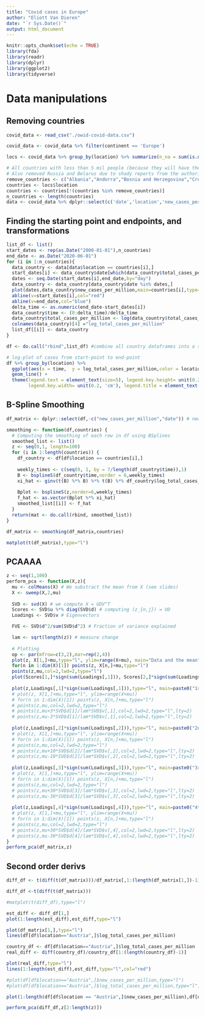 ```yaml
---
title: "Covid cases in Europe"
author: "Eliott Van Dieren"
date: "`r Sys.Date()`"
output: html_document
---
```


```r
knitr::opts_chunk$set(echo = TRUE)
library(fda)
library(readr)
library(dplyr)
library(ggplot2)
library(tidyverse)
```

# Data manipulations

## Removing countries

```r
covid_data <- read_csv("./owid-covid-data.csv")

covid_data <- covid_data %>% filter(continent == 'Europe')

locs <- covid_data %>% group_by(location) %>% summarize(n_na = sum(is.na(total_cases_per_million))/length(total_cases_per_million)) %>% filter(n_na < 0.2) %>% dplyr::select(location) # removing countries with more than 20% NA values

# All countries with less than 5 mil people (because they will have the same weights as ones with 60ish mil people like France for PCA, which does not make sense)
# Also removed Russia and Belarus due to shady reports from the authorities
remove_countries <- c("Albania","Andorra","Bosnia and Herzegovina","Croatia","Cyprus","Estonia","Faeroe Islands","Gibraltar","Guernsey","Iceland","Isle of Man","Jersey","Kosovo","Latvia","Liechtenstein","Lithuania","Luxembourg","Malta","Moldova","Monaco","Montenegro","North Macedonia","San Marino","Slovenia","Vatican","Russia","Belarus")
countries <- locs$location
countries <- countries[!(countries %in% remove_countries)]
n_countries <- length(countries)
data <- covid_data %>% dplyr::select(c('date','location','new_cases_per_million','total_cases_per_million','new_cases_per_million')) %>% filter(location %in% countries)
```

## Finding the starting point and endpoints, and transformations

```r
list_df <- list()
start_dates <- rep(as.Date("2000-01-01"),n_countries)
end_date <- as.Date("2020-06-01")
for (i in 1:n_countries){
  data_country <- data[data$location == countries[i],]
  start_dates[i] <- data_country$date[which(data_country$total_cases_per_million > 25)[1]]
  dates <- seq.Date(start_dates[i],end_date,by="day")
  data_country <- data_country[data_country$date %in% dates,]
  plot(dates,data_country$new_cases_per_million,main=countries[i],type="l")
  abline(v=start_dates[i],col="red")
  abline(v=end_date,col="blue")
  delta_time <- as.numeric(end_date-start_dates[i])
  data_country$time <- (0:delta_time)/delta_time
  data_country$total_cases_per_million <- log(data_country$total_cases_per_million)
  colnames(data_country)[4] ="log_total_cases_per_million"
  list_df[[i]] <- data_country
}

df <- do.call("rbind",list_df) #combine all country dataframes into a single one
```


```r
# log-plot of cases from start-point to end-point
df %>% group_by(location) %>% 
  ggplot(aes(x = time,  y = log_total_cases_per_million,color = location)) + 
  geom_line() + 
  theme(legend.text = element_text(size=5), legend.key.height= unit(0.2, 'cm'),
        legend.key.width= unit(0.2, 'cm'), legend.title = element_text(size=7))
```

## B-Spline Smoothing

```r
df_matrix <- dplyr::select(df,-c("new_cases_per_million","date")) # new cases not needed anymore

smoothing <- function(df,countries) {
  # Computing the smoothing of each row in df using BSplines
  smoothed_list <- list()
  z <- seq(0,1, length=100)
  for (i in 1:length(countries)) {
    df_country <- df[df$location == countries[i],]
    
    weekly_times <- c(seq(0, 1, by = 7/length(df_country$time)),1)
    B <- bsplineS(df_country$time,norder = 6,weekly_times)
    xi_hat <- ginv(t(B) %*% B) %*% t(B) %*% df_country$log_total_cases_per_million
    
    Bplot <- bsplineS(z,norder=6,weekly_times)
    f_hat <- as.vector(Bplot %*% xi_hat)
    smoothed_list[[i]] <- f_hat
  }
  return(mat <- do.call(rbind, smoothed_list))
}

df_matrix <- smoothing(df_matrix,countries)

matplot(t(df_matrix),type="l")
```

## PCAAAA

```r
z <- seq(1,100)
perform_pca <- function(X,z){
  mu <- colMeans(X) # We substract the mean from X (see slides)
  X <- sweep(X,2,mu)
  
  SVD <- svd(X) # we compute X = UDV^T
  Scores <- SVD$u %*% diag(SVD$d) # computing (z_{n,j}) = UD 
  Loadings <- SVD$v # Eigenvectors

  FVE <- SVD$d^2/sum(SVD$d^2) # Fraction of variance explained

  lam <- sqrt(length(z)) # measure change
  
  # Plotting
  op <- par(mfrow=c(3,2),mar=rep(2,4))
  plot(z, X[1,]+mu,type="l", ylim=range(X+mu), main="Data and the mean")
  for(n in 1:dim(X)[1]) points(z, X[n,]+mu,type="l")
  points(z,mu,col=2,lwd=2,type="l")
  plot(Scores[1,]*sign(sum(Loadings[,1])), Scores[2,]*sign(sum(Loadings[,2])), main="1st vs 2nd PC scores")
  
  plot(z,Loadings[,1]*sign(sum(Loadings[,1])),type="l", main=paste0("1st PC (",round(100*FVE[1])," % of var)"))
  # plot(z, X[1,]+mu,type="l", ylim=range(X+mu))
  # for(n in 1:dim(X)[1]) points(z, X[n,]+mu,type="l")
  # points(z,mu,col=2,lwd=2,type="l")
  # points(z,mu+3*SVD$d[1]/lam*SVD$v[,1],col=2,lwd=2,type="l",lty=2)
  # points(z,mu-3*SVD$d[1]/lam*SVD$v[,1],col=2,lwd=2,type="l",lty=2)
  
  plot(z,Loadings[,2]*sign(sum(Loadings[,2])),type="l", main=paste0("2nd PC (",round(100*FVE[2])," % of var)"))
  # plot(z, X[1,]+mu,type="l", ylim=range(X+mu))
  # for(n in 1:dim(X)[1]) points(z, X[n,]+mu,type="l")
  # points(z,mu,col=2,lwd=2,type="l")
  # points(z,mu+10*SVD$d[2]/lam*SVD$v[,2],col=2,lwd=2,type="l",lty=2)
  # points(z,mu-10*SVD$d[2]/lam*SVD$v[,2],col=2,lwd=2,type="l",lty=2)
  
  plot(z,Loadings[,3]*sign(sum(Loadings[,3])),type="l", main=paste0("3rd PC (",round(100*FVE[3])," % of var)"))
  # plot(z, X[1,]+mu,type="l", ylim=range(X+mu))
  # for(n in 1:dim(X)[1]) points(z, X[n,]+mu,type="l")
  # points(z,mu,col=2,lwd=2,type="l")
  # points(z,mu+30*SVD$d[3]/lam*SVD$v[,3],col=2,lwd=2,type="l",lty=2)
  # points(z,mu-30*SVD$d[3]/lam*SVD$v[,3],col=2,lwd=2,type="l",lty=2)
  
  plot(z,Loadings[,4]*sign(sum(Loadings[,4])),type="l", main=paste0("4th PC (",round(100*FVE[4])," % of var)"))
  # plot(z, X[1,]+mu,type="l", ylim=range(X+mu))
  # for(n in 1:dim(X)[1]) points(z, X[n,]+mu,type="l")
  # points(z,mu,col=2,lwd=2,type="l")
  # points(z,mu+30*SVD$d[4]/lam*SVD$v[,4],col=2,lwd=2,type="l",lty=2)
  # points(z,mu-30*SVD$d[4]/lam*SVD$v[,4],col=2,lwd=2,type="l",lty=2)
}
perform_pca(df_matrix,z)
```

## Second order derivs
```r

diff_df <- t(diff(t(df_matrix)))/df_matrix[,1:(length(df_matrix[1,])-1)]

diff_df <-t(diff(t(df_matrix)))

#matplot(t(diff_df),type="l")

est_diff <- diff_df[1,]
plot(1:length(est_diff),est_diff,type="l")

plot(df_matrix[1,],type="l")
lines(df[df$location=="Austria",]$log_total_cases_per_million)

country_df <- df[df$location=="Austria",]$log_total_cases_per_million
real_diff <- diff(country_df)/country_df[1:(length(country_df)-1)]

plot(real_diff,type="l")
lines(1:length(est_diff),est_diff,type="l",col="red")

#plot(df[df$location=="Austria",]$new_cases_per_million,type="l")
#plot(df[df$location=="Austria",]$log_total_cases_per_million,type="l")

plot(1:length(df[df$location == "Austria",]$new_cases_per_million),df[df$location == "Austria",]$new_cases_per_million,type="l")

perform_pca(diff_df,z[2:length(z)])
```
